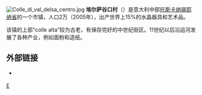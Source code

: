 {{Infobox CityIT |
  img_coa           = colle di Val d'Elsa-Stemma.png|
  official_name              = Comune di Colle di Val d'Elsa|
name=埃尔萨谷口村|
mapx=43.32|
mapy=11.18|
  region            = [[托斯卡纳|托斯卡纳]] |
  province          = [[锡耶纳省|锡耶纳省]]  |
  elevation_m          =141|
  area_total_km2   = 92|
  population_as_of  = 2004年|
  population_total = 19473|
  population_density_km2 = 212|
  timezone          = [[欧洲中部时间|欧洲中部时间]], [[UTC+1|UTC+1]] |
  coordinates       = {{coord|43|24|N|11|08|E}}|
  frazioni          = |
  telephone         = 0577|
  postalcode        = 53034|
  gentilic          =|
  saint             = St. Martialis和St. Albert of Chiatina|
  day               = 7月1日|
  mayor             = Paolo Brogioni |
  website           = {{URL|https://www.comune.colle-di-val-d-elsa.si.it/}} |
}}
[[File:Colle_di_val_delsa_centro.jpg|thumb]]
'''埃尔萨谷口村'''（{{lang-it|Colle di Val d'Elsa}}）是意大利中部[[托斯卡纳|托斯卡纳]][[锡耶纳省|锡耶纳省]]的一个市镇，人口2万（2005年），出产世界上15%的水晶器具和艺术品。

该镇的上部“colle alta”较为古老，有保存完好的中世纪街区。11世纪以后沿运河发展了各种产业，例如面粉和造纸。

==外部链接==
* {{Official site|https://www.comune.colle-di-val-d-elsa.si.it/}} {{it}}

{{coord|43|24|N|11|08|E|display=title}}

{{錫耶納省市鎮}}

{{Authority control}}
[[Category:锡耶纳省市镇|E]]